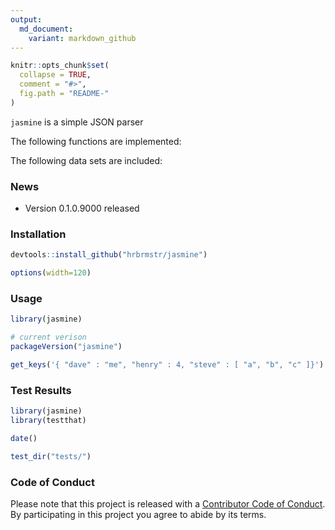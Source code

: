 ```yaml
---
output:
  md_document:
    variant: markdown_github
---
```


<!-- README.md is generated from README.Rmd. Please edit that file -->

```r
knitr::opts_chunk$set(
  collapse = TRUE,
  comment = "#>",
  fig.path = "README-"
)
```

`jasmine` is a simple JSON parser

The following functions are implemented:

The following data sets are included:

### News

- Version 0.1.0.9000 released

### Installation

```r
devtools::install_github("hrbrmstr/jasmine")
```

```r
options(width=120)
```

### Usage

```r
library(jasmine)

# current verison
packageVersion("jasmine")

get_keys('{ "dave" : "me", "henry" : 4, "steve" : [ "a", "b", "c" ]}')
```

### Test Results

```r
library(jasmine)
library(testthat)

date()

test_dir("tests/")
```

### Code of Conduct

Please note that this project is released with a [Contributor Code of Conduct](CONDUCT.md). 
By participating in this project you agree to abide by its terms.
